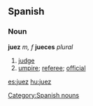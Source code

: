 == Spanish ==
=== Noun ===
'''juez''' ''m, f'' '''jueces''' ''plural''
# [[judge]]
# [[umpire]]; [[referee]]; [[official]]
[[Category:Spanish nouns]]

[[es:juez]]
[[hu:juez]]